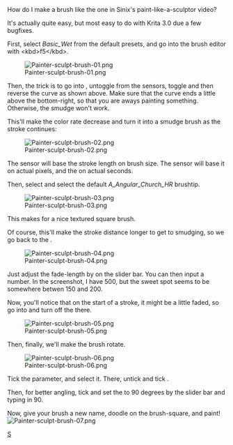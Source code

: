 ;How do I make a brush like the one in Sinix's paint-like-a-sculptor video?

It's actually quite easy, but most easy to do with Krita 3.0 due a few bugfixes.

First, select ''Basic_Wet'' from the default presets, and go into the brush editor with &lt;kbd>f5&lt;/kbd>.

[[File:Painter-sculpt-brush-01.png|center]]

Then, the trick is to go into {{MenuChoice|opacity}}, untoggle {{MenuChoice|Pressure}} from the sensors, toggle {{MenuChoice|Fade}} and then reverse the curve as shown above. Make sure that the curve ends a little above the bottom-right, so that you are aways painting something. Otherwise, the smudge won't work.

This'll make the color rate decrease and turn it into a smudge brush as the stroke continues:

[[File:Painter-sculpt-brush-02.png|center]]

The {{MenuChoice|Fade}} sensor will base the stroke length on brush size. The {{MenuChoice|Distance}} sensor will base it on actual pixels, and the {{MenuChoice|Time}} on actual seconds.

Then, select {{MenuChoice|Brushtip &amp;rarr; Predfined}} and select the default ''A_Angular_Church_HR'' brushtip.

[[File:Painter-sculpt-brush-03.png|center]]

This makes for a nice textured square brush.

Of course, this'll make the stroke distance longer to get to smudging, so we go back to the {{MenuChoice|Opacity}}.

[[File:Painter-sculpt-brush-04.png|center]]

Just adjust the fade-length by {{MouseButton|right}} on the slider bar. You can then input a number. In the screenshot, I have 500, but the sweet spot seems to be somewhere betwen 150 and 200.

Now, you'll notice that on the start of a stroke, it might be a little faded, so go into {{MenuChoice|Color Rate}} and turn off the {{MenuChoice|Enable Pen Settings}} there.

[[File:Painter-sculpt-brush-05.png|center]]

Then, finally, we'll make the brush rotate.

[[File:Painter-sculpt-brush-06.png|center]]

Tick the {{MenuChoice|Rotation}} parameter, and select it. There, untick {{MenuChoice|Pressure}} and tick {{MenuChoice|Drawing Angle}}.

Then, for better angling, tick {{MenuChoice|Lock}} and set the {{MenuChoice|Angle Offset}} to 90 degrees by {{MouseButton|right}} the slider bar and typing in 90.

Now, give your brush a new name, doodle on the brush-square, {{MenuChoice|Save to presets}} and paint!
[[File:Painter-sculpt-brush-07.png|center]]

[[Category:Krita-Brush-tips|S]]
